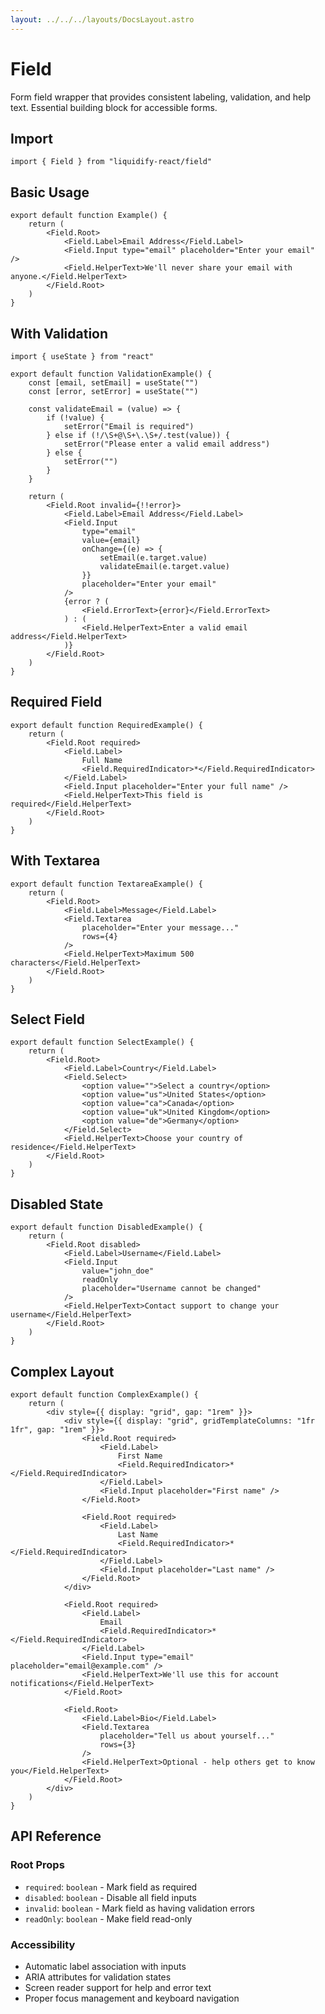 ```yaml
---
layout: ../../../layouts/DocsLayout.astro
---
```


# Field

Form field wrapper that provides consistent labeling, validation, and help text. Essential building block for accessible forms.

## Import

```tsx
import { Field } from "liquidify-react/field"
```

## Basic Usage

```tsx
export default function Example() {
	return (
		<Field.Root>
			<Field.Label>Email Address</Field.Label>
			<Field.Input type="email" placeholder="Enter your email" />
			<Field.HelperText>We'll never share your email with anyone.</Field.HelperText>
		</Field.Root>
	)
}
```

## With Validation

```tsx
import { useState } from "react"

export default function ValidationExample() {
	const [email, setEmail] = useState("")
	const [error, setError] = useState("")
	
	const validateEmail = (value) => {
		if (!value) {
			setError("Email is required")
		} else if (!/\S+@\S+\.\S+/.test(value)) {
			setError("Please enter a valid email address")
		} else {
			setError("")
		}
	}
	
	return (
		<Field.Root invalid={!!error}>
			<Field.Label>Email Address</Field.Label>
			<Field.Input 
				type="email"
				value={email}
				onChange={(e) => {
					setEmail(e.target.value)
					validateEmail(e.target.value)
				}}
				placeholder="Enter your email"
			/>
			{error ? (
				<Field.ErrorText>{error}</Field.ErrorText>
			) : (
				<Field.HelperText>Enter a valid email address</Field.HelperText>
			)}
		</Field.Root>
	)
}
```

## Required Field

```tsx
export default function RequiredExample() {
	return (
		<Field.Root required>
			<Field.Label>
				Full Name
				<Field.RequiredIndicator>*</Field.RequiredIndicator>
			</Field.Label>
			<Field.Input placeholder="Enter your full name" />
			<Field.HelperText>This field is required</Field.HelperText>
		</Field.Root>
	)
}
```

## With Textarea

```tsx
export default function TextareaExample() {
	return (
		<Field.Root>
			<Field.Label>Message</Field.Label>
			<Field.Textarea 
				placeholder="Enter your message..."
				rows={4}
			/>
			<Field.HelperText>Maximum 500 characters</Field.HelperText>
		</Field.Root>
	)
}
```

## Select Field

```tsx
export default function SelectExample() {
	return (
		<Field.Root>
			<Field.Label>Country</Field.Label>
			<Field.Select>
				<option value="">Select a country</option>
				<option value="us">United States</option>
				<option value="ca">Canada</option>
				<option value="uk">United Kingdom</option>
				<option value="de">Germany</option>
			</Field.Select>
			<Field.HelperText>Choose your country of residence</Field.HelperText>
		</Field.Root>
	)
}
```

## Disabled State

```tsx
export default function DisabledExample() {
	return (
		<Field.Root disabled>
			<Field.Label>Username</Field.Label>
			<Field.Input 
				value="john_doe" 
				readOnly
				placeholder="Username cannot be changed"
			/>
			<Field.HelperText>Contact support to change your username</Field.HelperText>
		</Field.Root>
	)
}
```

## Complex Layout

```tsx
export default function ComplexExample() {
	return (
		<div style={{ display: "grid", gap: "1rem" }}>
			<div style={{ display: "grid", gridTemplateColumns: "1fr 1fr", gap: "1rem" }}>
				<Field.Root required>
					<Field.Label>
						First Name
						<Field.RequiredIndicator>*</Field.RequiredIndicator>
					</Field.Label>
					<Field.Input placeholder="First name" />
				</Field.Root>
				
				<Field.Root required>
					<Field.Label>
						Last Name
						<Field.RequiredIndicator>*</Field.RequiredIndicator>
					</Field.Label>
					<Field.Input placeholder="Last name" />
				</Field.Root>
			</div>
			
			<Field.Root required>
				<Field.Label>
					Email
					<Field.RequiredIndicator>*</Field.RequiredIndicator>
				</Field.Label>
				<Field.Input type="email" placeholder="email@example.com" />
				<Field.HelperText>We'll use this for account notifications</Field.HelperText>
			</Field.Root>
			
			<Field.Root>
				<Field.Label>Bio</Field.Label>
				<Field.Textarea 
					placeholder="Tell us about yourself..."
					rows={3}
				/>
				<Field.HelperText>Optional - help others get to know you</Field.HelperText>
			</Field.Root>
		</div>
	)
}
```

## API Reference

### Root Props
- `required`: `boolean` - Mark field as required
- `disabled`: `boolean` - Disable all field inputs
- `invalid`: `boolean` - Mark field as having validation errors
- `readOnly`: `boolean` - Make field read-only

### Accessibility
- Automatic label association with inputs
- ARIA attributes for validation states
- Screen reader support for help and error text
- Proper focus management and keyboard navigation
